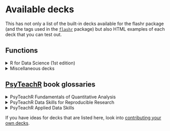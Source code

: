 # Available decks

This has not only a list of the built-in decks available for the flashr package (and the tags used in the [`flashr`](https://jeffreyrstevens.github.io/flashr/) package) but also HTML examples of each deck that you can test out.

## Functions

<details>

<summary>R for Data Science (1st edition)</summary>

-   <a href = "decks/r4ds1.html" target="_blank">Ch. 1 Introduction</a>: `r4ds1`
-   <a href = "decks/r4ds3.html" target="_blank">Ch. 3 Data visualization</a>: `r4ds3`
-   <a href = "decks/r4ds5.html" target="_blank">Ch. 5 Data transformation</a>: `r4ds5`
-   <a href = "decks/r4ds7.html" target="_blank">Ch. 7 Exploratory data analysis</a>: `r4ds7`
-   <a href = "decks/r4ds8.html" target="_blank">Ch. 8 Workflow: projects</a>: `r4ds8`
-   <a href = "decks/r4ds10.html" target="_blank">Ch. 10 Tibbles</a>: `r4ds10`
-   <a href = "decks/r4ds11.html" target="_blank">Ch. 11 Data import</a>: `r4ds11`
-   <a href = "decks/r4ds12.html" target="_blank">Ch. 12 Tidy data</a>: `r4ds12`
-   <a href = "decks/r4ds13.html" target="_blank">Ch. 13 Relational data</a>: `r4ds13`
-   <a href = "decks/r4ds14.html" target="_blank">Ch. 14 Strings</a>: `r4ds14`
-   <a href = "decks/r4ds15.html" target="_blank">Ch. 15 Factors</a>: `r4ds15`
-   <a href = "decks/r4ds16.html" target="_blank">Ch. 16 Dates and times</a>: `r4ds16`
-   <a href = "decks/r4ds18.html" target="_blank">Ch. 18 Pipes</a>: `r4ds18`
-   <a href = "decks/r4ds20.html" target="_blank">Ch. 20 Vectors</a>: `r4ds20`
-   <a href = "decks/r4ds21.html" target="_blank">Ch. 21 Iteration</a>: `r4ds21`
-   <a href = "decks/r4ds23.html" target="_blank">Ch. 23 Model basics</a>: `r4ds23`
-   <a href = "decks/r4ds25.html" target="_blank">Ch. 25 Many models</a>: `r4ds25`
-   <a href = "decks/r4ds27.html" target="_blank">Ch. 27 R Markdown</a>: `r4ds27`
-   <a href = "decks/r4ds28.html" target="_blank">Ch. 28 Graphics for communication</a>: `r4ds28`
-   <a href = "decks/r4ds29.html" target="_blank">Ch. 29 R Markdown formats</a>: `r4ds29`
-   <a href = "decks/r4ds30.html" target="_blank">Ch. 30 R Markdown workflow</a>: `r4ds30`

</details>

<details>

<summary>Miscellaneous decks</summary>

-   <a href = "decks/data_types.html" target="_blank">Data types</a>: `data_types`
-   <a href = "decks/operators.html" target="_blank">Operators</a>: `operators`
-   <a href = "decks/vectors.html" target="_blank">Vectors</a>: `vectors`

</details>

## [PsyTeachR](https://psyteachr.github.io/) book glossaries

<details>

<summary>PsyTeachR Fundamentals of Quantitative Analysis</summary>

-   <a href = "decks/psyteachr_ads1.html" target="_blank">Ch. 1 Programming basics</a>: `psyteachr_ads1`
-   <a href = "decks/psyteachr_ads2.html" target="_blank">Ch. 2 Intro to R</a>: `psyteachr_ads2`
-   <a href = "decks/psyteachr_ads3.html" target="_blank">Ch. 3 Starting with data</a>: `psyteachr_ads3`
-   <a href = "decks/psyteachr_ads4.html" target="_blank">Ch. 4 Data wrangling 1</a>: `psyteachr_ads4`
-   <a href = "decks/psyteachr_ads5.html" target="_blank">Ch. 5 Data wrangling 2</a>: `psyteachr_ads5`
-   <a href = "decks/psyteachr_ads6.html" target="_blank">Ch. 6 Data wrangling 3</a>: `psyteachr_ads6`
-   <a href = "decks/psyteachr_ads7.html" target="_blank">Ch. 7 Intro to data visualisation</a>: `psyteachr_ads7`
-   <a href = "decks/psyteachr_ads8.html" target="_blank">Ch. 8 Probability</a>: `psyteachr_ads8`
-   <a href = "decks/psyteachr_ads9.html" target="_blank">Ch. 9 Correlations</a>: `psyteachr_ads9`
-   <a href = "decks/psyteachr_ads10.html" target="_blank">Ch. 10 t-tests</a>: `psyteachr_ads10`
-   <a href = "decks/psyteachr_ads11.html" target="_blank">Ch. 11 Power and effect sizes</a>: `psyteachr_ads11`
-   <a href = "decks/psyteachr_ads12.html" target="_blank">Ch. 12 Screening data</a>: `psyteachr_ads12`
-   <a href = "decks/psyteachr_ads13.html" target="_blank">Ch. 13 Visualisation</a>: `psyteachr_ads13`
-   <a href = "decks/psyteachr_ads14.html" target="_blank">Ch. 14 One-way ANOVA</a>: `psyteachr_ads14`
-   <a href = "decks/psyteachr_ads15.html" target="_blank">Ch. 15 Factorial ANOVA</a>: `psyteachr_ads15`
-   <a href = "decks/psyteachr_ads16.html" target="_blank">Ch. 16 Regression</a>: `psyteachr_ads16`
-   <a href = "decks/psyteachr_ads17.html" target="_blank">Ch. 17 Multiple regression</a>: `psyteachr_ads17`

</details>

<details>

<summary>PsyTeachR Data Skills for Reproducible Research</summary>

-   <a href = "decks/psyteachr_dsrr1.html" target="_blank">Ch. 1 Getting started: `psyteachr_dsrr1`
-   <a href = "decks/psyteachr_dsrr2.html" target="_blank">Ch. 2 Reproducible workflows</a>: `psyteachr_dsrr2`
-   <a href = "decks/psyteachr_dsrr3.html" target="_blank">Ch. 3 Data visualisation</a>: `psyteachr_dsrr3`
-   <a href = "decks/psyteachr_dsrr4.html" target="_blank">Ch. 4 Working with data</a>: `psyteachr_dsrr4`
-   <a href = "decks/psyteachr_dsrr5.html" target="_blank">Ch. 5 Data relations</a>: `psyteachr_dsrr5`
-   <a href = "decks/psyteachr_dsrr6.html" target="_blank">Ch. 6 Tidy data</a>: `psyteachr_dsrr6`
-   <a href = "decks/psyteachr_dsrr7.html" target="_blank">Ch. 7 Data wrangling</a>: `psyteachr_dsrr7`
-   <a href = "decks/psyteachr_dsrr8.html" target="_blank">Ch. 8 Introduction to GLM</a>: `psyteachr_dsrr8`
-   <a href = "decks/psyteachr_dsrr9.html" target="_blank">Ch. 9 Iteration & functions</a>: `psyteachr_dsrr9`
-   <a href = "decks/psyteachr_dsrr10.html" target="_blank">Ch. 10 Probability & simulation</a>: `psyteachr_dsrr10`

</details>

<details>

<summary>PsyTeachR Applied Data Skills</summary>

-   <a href = "decks/psyteachr_ads1.html" target="_blank">Ch. 1 Intro to R and RStudio</a>: `psyteachr_ads1`
-   <a href = "decks/psyteachr_ads2.html" target="_blank">Ch. 2 Reports with R Markdown</a>: `psyteachr_ads2`
-   <a href = "decks/psyteachr_ads3.html" target="_blank">Ch. 3 Data visualisation</a>: `psyteachr_ads3`
-   <a href = "decks/psyteachr_ads4.html" target="_blank">Ch. 4 Data import</a>: `psyteachr_ads4`
-   <a href = "decks/psyteachr_ads5.html" target="_blank">Ch. 5 Data summaries</a>: `psyteachr_ads5`
-   <a href = "decks/psyteachr_ads6.html" target="_blank">Ch. 6 Practice report</a>: `psyteachr_ads6`
-   <a href = "decks/psyteachr_ads7.html" target="_blank">Ch. 7 Data relations</a>: `psyteachr_ads7`
-   <a href = "decks/psyteachr_ads8.html" target="_blank">Ch. 8 Data tidying</a>: `psyteachr_ads8`
-   <a href = "decks/psyteachr_ads9.html" target="_blank">Ch. 9 Data wrangling</a>: `psyteachr_ads9`
-   <a href = "decks/psyteachr_ads10.html" target="_blank">Ch. 10 Customising visualisations & reports</a>: `psyteachr_ads10`

</details>

If you have ideas for decks that are listed here, look into [contributing your own decks](contribute.html).